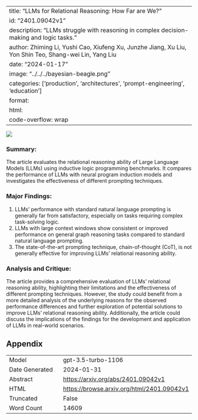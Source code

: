 
---
title: "LLMs for Relational Reasoning: How Far are We?"
id: "2401.09042v1"
description: "LLMs struggle with reasoning in complex decision-making and logic tasks."
author: Zhiming Li, Yushi Cao, Xiufeng Xu, Junzhe Jiang, Xu Liu, Yon Shin Teo, Shang-wei Lin, Yang Liu
date: "2024-01-17"
image: "../../../bayesian-beagle.png"
categories: ['production', 'architectures', 'prompt-engineering', 'education']
format:
  html:
    code-overflow: wrap
---

![](None)

### **Summary:**
The article evaluates the relational reasoning ability of Large Language Models (LLMs) using inductive logic programming benchmarks. It compares the performance of LLMs with neural program induction models and investigates the effectiveness of different prompting techniques.

### **Major Findings:**
1. LLMs' performance with standard natural language prompting is generally far from satisfactory, especially on tasks requiring complex task-solving logic.
2. LLMs with large context windows show consistent or improved performance on general graph reasoning tasks compared to standard natural language prompting.
3. The state-of-the-art prompting technique, chain-of-thought (CoT), is not generally effective for improving LLMs' relational reasoning ability.

### **Analysis and Critique:**
The article provides a comprehensive evaluation of LLMs' relational reasoning ability, highlighting their limitations and the effectiveness of different prompting techniques. However, the study could benefit from a more detailed analysis of the underlying reasons for the observed performance differences and further exploration of potential solutions to improve LLMs' relational reasoning ability. Additionally, the article could discuss the implications of the findings for the development and application of LLMs in real-world scenarios.

## Appendix

|          |          |
|----------|----------|
| Model     | gpt-3.5-turbo-1106       |
| Date Generated     | 2024-01-31       |
| Abstract | [https://arxiv.org/abs/2401.09042v1](https://arxiv.org/abs/2401.09042v1)        |
| HTML     | [https://browse.arxiv.org/html/2401.09042v1](https://browse.arxiv.org/html/2401.09042v1)       |
| Truncated       | False       |
| Word Count       | 14609       |